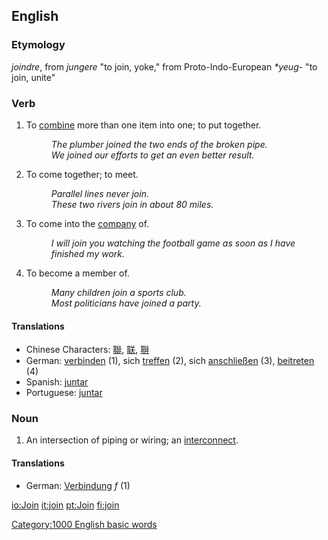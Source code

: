 ==English==

===Etymology===
{{OF.}} ''joindre'', from {{L.}} ''jungere'' "to join, yoke," from Proto-Indo-European ''*yeug-'' "to join, unite"

===Verb===
{{en-infl-reg-consonant|join||}}

# To [[combine]] more than one item into one; to put together.
#:''The plumber joined the two ends of the broken pipe.''
#:''We joined our efforts to get an even better result.''
# To come together; to meet.
#:''Parallel lines never join.''
#:''These two rivers join in about 80 miles.''
# To come into the [[company]] of.
#:''I will join you watching the football game as soon as I have finished my work.''
# To become a member of.
#:''Many children join a sports club.''
#:''Most politicians have joined a party.''

====Translations====
*Chinese Characters: [[聯]], [[联]], [[聨]]
*German: [[verbinden]] (1), sich [[treffen]] (2), sich [[anschließen]] (3), [[beitreten]] (4)
*Spanish: [[juntar]]
*Portuguese: [[juntar]]

===Noun===
{{en-noun-reg}}

# An intersection of piping or wiring; an [[interconnect]].

====Translations====
*German: [[Verbindung]] ''f'' (1)

[[Category:1000 English basic words]]

[[io:Join]]
[[it:join]]
[[pt:Join]]
[[fi:join]]